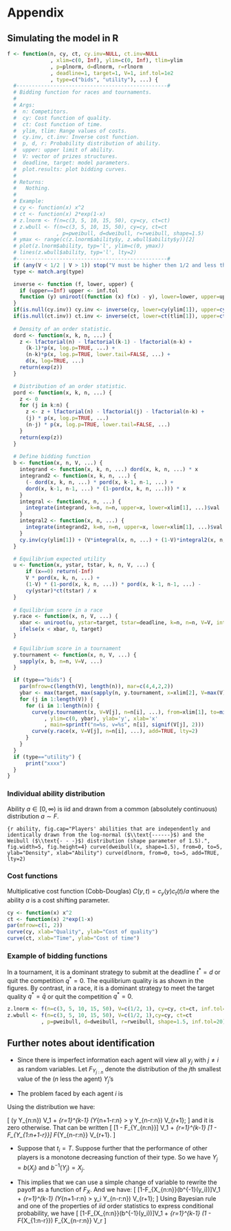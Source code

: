 
Appendix
==========

Simulating the model in R 
--------------------------

```r
f <- function(n, cy, ct, cy.inv=NULL, ct.inv=NULL
              , xlim=c(0, Inf), ylim=c(0, Inf), tlim=ylim
              , p=plnorm, d=dlnorm, r=rlnorm
              , deadline=1, target=1, V=1, inf.tol=1e2
              , type=c("bids", "utility"), ...) {
  #-------------------------------------------------#
  # Bidding function for races and tournaments.
  #
  # Args:
  #  n: Competitors.
  #  cy: Cost function of quality.
  #  ct: Cost function of time.
  #  ylim, tlim: Range values of costs.
  #  cy.inv, ct.inv: Inverse cost function.
  #  p, d, r: Probability distribution of ability.
  #  upper: upper limit of ability.
  #  V: vector of prizes structures.   
  #  deadline, target: model parameters.
  #  plot.results: plot bidding curves.
  #
  # Returns: 
  #   Nothing.  
  #
  # Example:
  # cy <- function(x) x^2
  # ct <- function(x) 2*exp(1-x)
  # z.lnorm <- f(n=c(3, 5, 10, 15, 50), cy=cy, ct=ct)
  # z.wbull <- f(n=c(3, 5, 10, 15, 50), cy=cy, ct=ct
  #             , p=pweibull, d=dweibull, r=rweibull, shape=1.5)
  # ymax <- range(c(z.lnorm$ability$y, z.wbull$ability$y))[2]
  # plot(z.lnorm$ability, typ='l', ylim=c(0, ymax))
  # lines(z.wbull$ability, typ='l', lty=2)
  #-------------------------------------------------#
  if (any(V < 1/2 | V > 1)) stop("V must be higher then 1/2 and less than 1.")
  type <- match.arg(type)

  inverse <- function (f, lower, upper) {
    if (upper==Inf) upper <- inf.tol
    function (y) uniroot((function (x) f(x) - y), lower=lower, upper=upper)$root
  }
  if(is.null(cy.inv)) cy.inv <- inverse(cy, lower=cy(ylim[1]), upper=cy(ylim[2]))
  if(is.null(ct.inv)) ct.inv <- inverse(ct, lower=ct(tlim[1]), upper=ct(tlim[2]))
       
  # Density of an order statistic.
  dord <- function(x, k, n, ...) {
    z <- lfactorial(n) - lfactorial(k-1) - lfactorial(n-k) +
      (k-1)*p(x, log.p=TRUE, ...) + 
      (n-k)*p(x, log.p=TRUE, lower.tail=FALSE, ...) + 
      d(x, log=TRUE, ...)
    return(exp(z))
  }

  # Distribution of an order statistic.  
  pord <- function(x, k, n, ...) {
    z <- 0
    for (j in k:n) {
      z <- z + lfactorial(n) - lfactorial(j) - lfactorial(n-k) +
      (j) * p(x, log.p=TRUE, ...)
      (n-j) * p(x, log.p=TRUE, lower.tail=FALSE, ...)
    }
    return(exp(z))
  }
  
  # Define bidding function
  b <- function(x, n, V, ...) {
    integrand <- function(x, k, n, ...) dord(x, k, n, ...) * x
    integrand2 <- function(x, k, n, ...) {
      (- dord(x, k, n, ...) * pord(x, k-1, n-1, ...) +
      dord(x, k-1, n-1, ...) * (1-pord(x, k, n, ...))) * x
    }
    integral <- function(x, n, ...) {
      integrate(integrand, k=n, n=n, upper=x, lower=xlim[1], ...)$val
    }
    integral2 <- function(x, n, ...) {
      integrate(integrand2, k=n, n=n, upper=x, lower=xlim[1], ...)$val
    }
    cy.inv(cy(ylim[1]) + (V*integral(x, n, ...) + (1-V)*integral2(x, n, ...)) / ct(deadline))
  }

  # Equilibrium expected utility
  u <- function(x, ystar, tstar, k, n, V, ...) {
      if (x==0) return(-Inf)
      V * pord(x, k, n, ...) + 
      (1-V) * (1-pord(x, k, n, ...)) * pord(x, k-1, n-1, ...) - 
      cy(ystar)*ct(tstar) / x
  }
  
  # Equilibrium score in a race
  y.race <- function(x, n, V, ...) {
    xbar <- uniroot(u, ystar=target, tstar=deadline, k=n, n=n, V=V, interval=c(0, 10), ...)$root
    ifelse(x < xbar, 0, target)
  }
  
  # Equilibrium score in a tournament
  y.tournament <- function(x, n, V, ...) {
    sapply(x, b, n=n, V=V, ...)
  }

  if (type=="bids") {
    par(mfrow=c(length(V), length(n)), mar=c(4,4,2,2))
    ybar <- max(target, max(sapply(n, y.tournament, x=xlim[2], V=max(V), ...)))
    for (j in 1:length(V)) {
      for (i in 1:length(n)) {
        curve(y.tournament(x, V=V[j], n=n[i], ...), from=xlim[1], to=min(inf.tol, xlim[2])
            , ylim=c(0, ybar), ylab='y', xlab='x'
            , main=sprintf("n=%s, v=%s", n[i], signif(V[j], 2)))
        curve(y.race(x, V=V[j], n=n[i], ...), add=TRUE, lty=2)
      }
    }
  }
  if (type=="utility") {
      print("xxxx")
  }
}
```

### Individual ability distribution

Ability $a\in[0,\infty)$ is iid and drawn from a common (absolutely continuous) distribution $a\sim F$.

```{r ability, fig.cap="Players' abilities that are independently and identically drawn from the log-normal ($\\text{------}$) and the Weibull ($\\text{- - -}$) distribution (shape parameter of 1.5).", fig.width=5, fig.height=4}
curve(dweibull(x, shape=1.5), from=0, to=5, ylab="Density", xlab="Ability")
curve(dlnorm, from=0, to=5, add=TRUE, lty=2)
```

### Cost functions

Multiplicative cost function (Cobb-Douglas) $C(y, t) = c_y(y) c_t(t) /a$ where the ability $a$ is a cost shifting parameter.

```r
cy <- function(x) x^2
ct <- function(x) 2*exp(1-x)
par(mfrow=c(1, 2))
curve(cy, xlab="Quality", ylab="Cost of quality")
curve(ct, xlab="Time", ylab="Cost of time")
```

### Example of bidding functions 

In a tournament, it is a dominant strategy to submit at the deadline $t^*=d$ or quit the competition $q^*=0$. The equilibrium quality is as shown in the figures. By contrast, in a race, it is a dominant strategy to meet the target quality $q^*=\bar q$ or quit the competition $q^*=0$. 

```r
z.lnorm <- f(n=c(3, 5, 10, 15, 50), V=c(1/2, 1), cy=cy, ct=ct, inf.tol=20)
z.wbull <- f(n=c(3, 5, 10, 15, 50), V=c(1/2, 1),cy=cy, ct=ct
           , p=pweibull, d=dweibull, r=rweibull, shape=1.5, inf.tol=20)
```

Further notes about identification
----------------------------------------

- Since there is imperfect information each agent will view all $y_j$ with $j\neq i$ as random variables. Let $F_{Y_{j:n}}$ denote the distribution of the $j$th smallest value of the ($n$ less the agent) $Y_j$'s 

- The problem faced by each agent $i$ is

\begin{equation}
  \begin{array}{ll}
    \mbox{maximize} & \Pr(y > Y_{n:n}) V_1 + \Pr(Y_{n:n} > y > Y_{n-1:n}) (y)  V_2 - C(y, t) / x  
  \end{array}
\end{equation}

Using the distribution we have:
\begin{equation}
  \begin{array}{ll}
    \mbox{maximize} & F_{Y_{n:n}} (y) V_1 + [1 - F_{Y_{n:n}} (y)] F_{Y_{n-1:n-1}} (y)  V_2 - C(y, t) / x 
  \end{array}
\end{equation}

\[
  \Pr(y \geq Y_{n:n}) V_1 + \sum_{r=1}^{k-1} \Pr(Y_{n+1-r:n} > y \geq Y_{n-r:n}) V_{r+1};
\]
and it is zero otherwise. That can be written
\[
  [1 - F_{Y_{n:n}}] V_1 +  \sum_{r=1}^{k-1} [1 - F_{Y_{1:n+1-r}}]  F_{Y_{n-r:n}} V_{r+1}.
\]


- Suppose that $t_i=T$. Suppose further that the performance of other players is a monotone decreasing function of their type. So we have $Y_j = b(X_j)$ and $b^{-1}(Y_j) = X_j$.

- This implies that we can use a simple change of variable to rewrite the payoff as a function of $F_X$. And we have:
\[
  [1-F_{X_{n:n}}(b^{-1}(y_i))]V_1 + \sum_{r=1}^{k-1} \Pr(Y_{n+1-r:n} > y_i \geq Y_{n-r:n}) V_{r+1};
\]
Using Bayesian rule and one of the properties of $iid$ order statistics to express conditional probability, we have
\[
  [1-F_{X_{n:n}}(b^{-1}(y_i))]V_1 + \sum_{r=1}^{k-1} (1 - F_{X_{1:n-r}}) F_{X_{n-r:n}} V_r
\]

